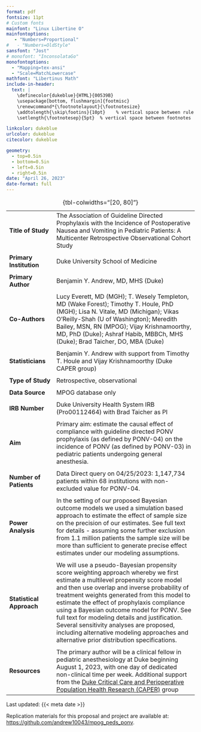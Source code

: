 ```yaml
---
format: pdf
fontsize: 11pt
# Custom fonts
mainfont: "Linux Libertine O"
mainfontoptions:
   - "Numbers=Proportional"
#   - "Numbers=OldStyle"
sansfont: "Jost" 
# monofont: "InconsolataGo"
monofontoptions:
  - "Mapping=tex-ansi"
  - "Scale=MatchLowercase"
mathfont: "Libertinus Math"
include-in-header: 
  text: |
    \definecolor{dukeblue}{HTML}{00539B}
    \usepackage[bottom, flushmargin]{footmisc}
    \renewcommand*{\footnotelayout}{\footnotesize}
    \addtolength{\skip\footins}{10pt}    % vertical space between rule and main text
    \setlength{\footnotesep}{5pt}  % vertical space between footnotes

linkcolor: dukeblue
urlcolor: dukeblue
citecolor: dukeblue

geometry:
  - top=0.5in
  - bottom=0.5in
  - left=0.5in
  - right=0.5in
date: "April 26, 2023"
date-format: full
---
```


```{=tex}
\begin{center}
\Large
\sffamily
The Association of Guideline Directed Prophylaxis with the Incidence of Postoperative Nausea and Vomiting in Pediatric Patients \\
\vspace{0.25cm}
\large
Proposal for A Multicenter Retrospective Observational Cohort Study
\end{center}
```
|                          |                                                                                                                                                                                                                                                                                                                                                                                                                                                                                                                     |
|------------------|------------------------------------------------------|
| **Title of Study**       | The Association of Guideline Directed Prophylaxis with the Incidence of Postoperative Nausea and Vomiting in Pediatric Patients: A Multicenter Retrospective Observational Cohort Study                                                                                                                                                                                                                                                                                                                             |
|                          |                                                                                                                                                                                                                                                                                                                                                                                                                                                                                                                     |
| **Primary Institution**  | Duke University School of Medicine                                                                                                                                                                                                                                                                                                                                                                                                                                                                                  |
|                          |                                                                                                                                                                                                                                                                                                                                                                                                                                                                                                                     |
| **Primary Author**       | Benjamin Y. Andrew, MD, MHS (Duke)                                                                                                                                                                                                                                                                                                                                                                                                                                                                                  |
|                          |                                                                                                                                                                                                                                                                                                                                                                                                                                                                                                                     |
| **Co-Authors**           | Lucy Everett, MD (MGH); T. Wesely Templeton, MD (Wake Forest); Timothy T. Houle, PhD (MGH); Lisa N. Vitale, MD (Michigan); Vikas O'Reilly-Shah (U of Washington); Meredith Bailey, MSN, RN (MPOG); Vijay Krishnamoorthy, MD, PhD (Duke); Ashraf Habib, MBBCh, MHS (Duke); Brad Taicher, DO, MBA (Duke)                                                                                                                                                                                                              |
|                          |                                                                                                                                                                                                                                                                                                                                                                                                                                                                                                                     |
| **Statisticians**        | Benjamin Y. Andrew with support from Timothy T. Houle and Vijay Krishnamoorthy (Duke CAPER group)                                                                                                                                                                                                                                                                                                                                                                                                                   |
|                          |                                                                                                                                                                                                                                                                                                                                                                                                                                                                                                                     |
| **Type of Study**        | Retrospective, observational                                                                                                                                                                                                                                                                                                                                                                                                                                                                                        |
|                          |                                                                                                                                                                                                                                                                                                                                                                                                                                                                                                                     |
| **Data Source**          | MPOG database only                                                                                                                                                                                                                                                                                                                                                                                                                                                                                                  |
|                          |                                                                                                                                                                                                                                                                                                                                                                                                                                                                                                                     |
| **IRB Number**           | Duke University Health System IRB (Pro00112464) with Brad Taicher as PI                                                                                                                                                                                                                                                                                                                                                                                                                                             |
|                          |                                                                                                                                                                                                                                                                                                                                                                                                                                                                                                                     |
| **Aim**                  | Primary aim: estimate the causal effect of compliance with guideline directed PONV prophylaxis (as defined by PONV-04) on the incidence of PONV (as defined by PONV-03) in pediatric patients undergoing general anesthesia.                                                                                                                                                                                                                                                                                        |
|                          |                                                                                                                                                                                                                                                                                                                                                                                                                                                                                                                     |
| **Number of Patients**   | Data Direct query on 04/25/2023: 1,147,734 patients within 68 institutions with non-excluded value for PONV-04.                                                                                                                                                                                                                                                                                                                                                                                                     |
|                          |                                                                                                                                                                                                                                                                                                                                                                                                                                                                                                                     |
| **Power Analysis**       | In the setting of our proposed Bayesian outcome models we used a simulation based approach to estimate the effect of sample size on the precision of our estimates. See full text for details - assuming some further exclusion from 1.1 million patients the sample size will be more than sufficient to generate precise effect estimates under our modeling assumptions.                                                                                                                                         |
|                          |                                                                                                                                                                                                                                                                                                                                                                                                                                                                                                                     |
| **Statistical Approach** | We will use a pseudo-Bayesian propensity score weighting approach whereby we first estimate a multilevel propensity score model and then use overlap and inverse probability of treatment weights generated from this model to estimate the effect of prophylaxis compliance using a Bayesian outcome model for PONV. See full text for modeling details and justification. Several sensitivity analyses are proposed, including alternative modeling approaches and alternative prior distribution specifications. |
|                          |                                                                                                                                                                                                                                                                                                                                                                                                                                                                                                                     |
| **Resources**            | The primary author will be a clinical fellow in pediatric anesthesiology at Duke beginning August 1, 2023, with one day of dedicated non-clinical time per week. Additional support from the [Duke Critical Care and Perioperative Population Health Research (CAPER)](https://anesthesiology.duke.edu/research/caper) group                                                                                                                                                                                        |

: {tbl-colwidths="\[20, 80\]"}

\small

Last updated: {{< meta date >}}

\footnotesize

Replication materials for this proposal and project are available at: <https://github.com/andrew10043/mpog_peds_ponv>.
